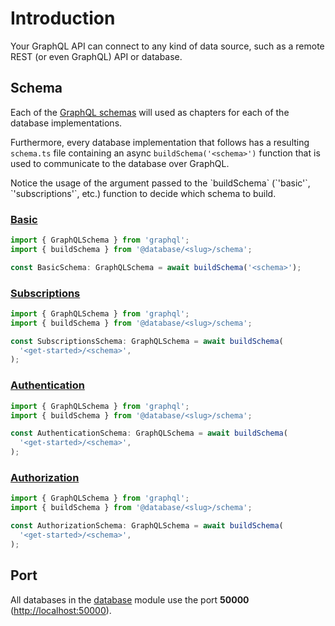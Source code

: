 
# Introduction

Your GraphQL API can connect to any kind of data source, such as a remote REST (or even GraphQL) API or database.

## Schema

Each of the [GraphQL schemas](/get-started#schema) will used as chapters for each of the database implementations.

Furthermore, every database implementation that follows has a resulting `schema.ts` file containing an async `buildSchema('<schema>')` function that is used to communicate to the database over GraphQL.

<Callout>
  Notice the usage of the argument passed to the `buildSchema` (`'basic'`,
  `'subscriptions'`, etc.) function to decide which schema to build.
</Callout>

### [Basic](/get-started#basic)

```ts
import { GraphQLSchema } from 'graphql';
import { buildSchema } from '@database/<slug>/schema';

const BasicSchema: GraphQLSchema = await buildSchema('<schema>');
```

### [Subscriptions](/get-started#subscriptions)

```ts
import { GraphQLSchema } from 'graphql';
import { buildSchema } from '@database/<slug>/schema';

const SubscriptionsSchema: GraphQLSchema = await buildSchema(
  '<get-started>/<schema>',
);
```

### [Authentication](/get-started#authentication)

```ts
import { GraphQLSchema } from 'graphql';
import { buildSchema } from '@database/<slug>/schema';

const AuthenticationSchema: GraphQLSchema = await buildSchema(
  '<get-started>/<schema>',
);
```

### [Authorization](/get-started#authorization)

```ts
import { GraphQLSchema } from 'graphql';
import { buildSchema } from '@database/<slug>/schema';

const AuthorizationSchema: GraphQLSchema = await buildSchema(
  '<get-started>/<schema>',
);
```

## Port

All databases in the [database](/database) module use the port **50000** ([http://localhost:50000](http://localhost:50000)).
